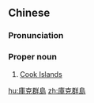 ==Chinese==
{{zh-forms|s=库克群岛|type=22}}

===Pronunciation===
{{zh-pron
|m=Kùkè Qúndǎo
|c=fu3 hak1 kwan4 dou2
|mn=qz:Khò͘-khiak Kûn-tó͘/xm,zz:Khò͘-khek Kûn-tó
|cat=pn
}}

===Proper noun===
{{zh-proper noun}}

# [[Cook Islands]]

[[hu:庫克群島]]
[[zh:庫克群島]]